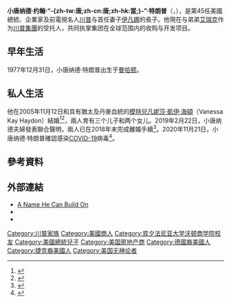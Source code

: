 {{NoteTA
|1=zh:特朗普;zh-hans:川普;zh-hant:川普;zh-tw:川普;zh-cn:特朗普;zh-hk:特朗普;zh-mo:杜林普;
|2=zh-tw:唐納;zh-cn:唐纳德;zh-hk:當勞;
|3=zh-tw:伊凡卡;zh-cn:伊万卡;zh-hk:伊萬卡;zh-mo:伊萬卡;
|4=zh-tw:艾瑞克;zh-cn:埃里克;
}}
{{Infobox person
| name = 小唐纳德·特朗普
| image = Donald Trump Jr.png
| caption = 2018年11月
| birth_name = Donald John Trump Jr.
| birth_date = {{birth date and age|1977|12|31}}
| birth_place = {{USA}}[[纽约|纽约]][[曼哈頓|曼哈頓]]
| other_names = Don Jr.
| occupation = {{flatlist|
*商人
*電視名人 }}
| death_date = 
| death_place = 
| alma_mater = [[宾夕法尼亚大学|宾夕法尼亚大学]]（[[理學士|BS]]）
| known_for = [[特朗普集團|特朗普集團]]副董事長<br>前[[飛黃騰達|飛黃騰達]]董事會評判
| party = {{GOP}}<ref>{{cite news |last1=Struyk |first1=Ryan |title=Trump Kids Eric and Ivanka Miss Deadline to Vote in NY GOP Primary |url=http://abcnews.go.com/Politics/donald-trumps-kids-eric-ivanka-miss-deadline-vote/story?id=38303943 |accessdate=2016-12-11 |work=[[ABC_News|ABC News]] |date=2016-04-11 |quote=Donald Trump Jr., 38, as well as Donald and Melania Trump, are registered Republicans, the records show. |deadurl=no |archiveurl=https://web.archive.org/web/20161202022358/http://abcnews.go.com/Politics/donald-trumps-kids-eric-ivanka-miss-deadline-vote/story?id=38303943 |archivedate=2016-12-02 }}</ref>
| spouse = {{marriage|[[凡妮莎·特朗普|凡妮莎·特朗普]]|2005|2018|reason=离婚}}
| children = {{flatlist|
*凯伊
*唐纳德三世
*特里斯坦
*克洛伊
*斯潘塞
}}
| religion = [[无神论|无]]
| parents = [[唐納·川普|唐納·川普]]<br />[[伊凡娜·川普|伊凡娜·澤爾尼茨科娃]]
| relatives = [[唐納·川普家族|唐納·川普家族]]
| website = 
}}
'''小唐纳德·约翰·“-{zh-tw:唐;zh-cn:唐;zh-hk:當;}-”·特朗普'''（{{lang-en|'''Donald John "Don" Trump Jr.'''}}，{{bd|1977年|12月31日}}），是第45任美國總統、企業家及前電視名人[[唐纳德·特朗普|川普]]与首任妻子[[伊凡娜·特朗普|伊凡娜]]的長子。他現在与弟弟[[埃里克·特朗普|艾瑞克]]作为[[川普集團|川普集團]]的受托人，共同执掌集团在全球范围内的收购与开发项目。

==早年生活==
1977年12月31日，小唐纳德·特朗普出生于[[曼哈顿|曼哈顿]]。
==私人生活==
他在2005年11月12日和具有猶太及丹麥血統的[[模特兒|模特兒]][[凡妮莎·特朗普|凡妮莎·凱伊·海頓]]（Vanessa Kay Haydon）結婚<ref>{{cite web |url=http://www.people.com/people/article/0,,661670_1129629,00.html?cid=redirect-articles/ |title=Donald Trump Jr. Marries Model Girlfriend |publisher=''[[People_(magazine)|People]]'' |date=2005-11-14 |last=Silverman |first=Stephen M. |accessdate=2008-07-14 |deadurl=yes |archiveurl=https://web.archive.org/web/20160817150902/http://www.people.com/people/article/0,,661670_1129629,00.html?cid=redirect-articles%2F |archivedate=2016-08-17 }}</ref><ref name=nytref1>{{cite news|url=http://www.nytimes.com/2005/11/13/fashion/weddings/13HAYD.html?_r=0|title=Weddings: Vanessa Haydon, Donald Trump Jr|date=2005-11-13|publisher=New York Times|accessdate=2013-03-01|archive-date=2014-12-16|archive-url=https://web.archive.org/web/20141216213130/http://www.nytimes.com/2005/11/13/fashion/weddings/13HAYD.html?_r=0|dead-url=no}}</ref>，兩人育有三个儿子和两个女儿。2019年2月22日，小唐纳德夫婦發表聯合聲明，兩人已在2018年末完成離婚手續<ref>{{cite web|last1=Carlson|first1=Adam|last2=Davies|first2=Emily|url=https://people.com/politics/donald-trump-jr-and-wife-vanessa-finalize-divorce/|title=Donald Trump Jr. and Wife Vanessa Trump Finalize Their Divorce After 13 Years of Marriage|publisher=People|date=2019-02-22|accessdate=2019-02-22|archive-date=2021-01-14|archive-url=https://web.archive.org/web/20210114224740/https://people.com/politics/donald-trump-jr-and-wife-vanessa-finalize-divorce/|dead-url=no}}</ref>。2020年11月21日，小唐纳德·特朗普確認感染[[COVID-19|COVID-19]]病毒<ref>{{cite news |title=特朗普一家多人中新冠病毒 大儿子最新报染疫 |url=https://www.rfi.fr/cn/%E7%94%9F%E6%80%81/20201121-%E7%89%B9%E6%9C%97%E6%99%AE%E4%B8%80%E5%AE%B6%E5%A4%9A%E4%BA%BA%E4%B8%AD%E6%96%B0%E5%86%A0%E7%97%85%E6%AF%92-%E5%A4%A7%E5%84%BF%E5%AD%90%E6%9C%80%E6%96%B0%E6%8A%A5%E6%9F%93%E7%96%AB |accessdate=2020-11-21 |archive-date=2020-12-11 |archive-url=https://web.archive.org/web/20201211230247/https://www.rfi.fr/cn/%E7%94%9F%E6%80%81/20201121-%E7%89%B9%E6%9C%97%E6%99%AE%E4%B8%80%E5%AE%B6%E5%A4%9A%E4%BA%BA%E4%B8%AD%E6%96%B0%E5%86%A0%E7%97%85%E6%AF%92-%E5%A4%A7%E5%84%BF%E5%AD%90%E6%9C%80%E6%96%B0%E6%8A%A5%E6%9F%93%E7%96%AB |dead-url=no }}</ref>。

==參考資料==
{{reflist}}

==外部連結==
{{Wikiquote}}
*[http://travel.nytimes.com/2006/11/19/fashion/19trumps.html A Name He Can Build On] {{Wayback|url=http://travel.nytimes.com/2006/11/19/fashion/19trumps.html |date=20100401110012 }}
*{{IMDb name|id=2162560}}
*{{C-SPAN|Donald Trump 02}}
{{Trump}}
{{DEFAULTSORT:Trump, Donald Jr.}}
[[Category:川普家族|Category:川普家族]]
[[Category:美國商人|Category:美國商人]]
[[Category:宾夕法尼亚大学沃顿商学院校友|Category:宾夕法尼亚大学沃顿商学院校友]]
[[Category:美國總統兒子|Category:美國總統兒子]]
[[Category:美国房地产商|Category:美国房地产商]]
[[Category:德國裔美國人|Category:德國裔美國人]]
[[Category:捷克裔美國人|Category:捷克裔美國人]]
[[Category:美国无神论者|Category:美国无神论者]]
